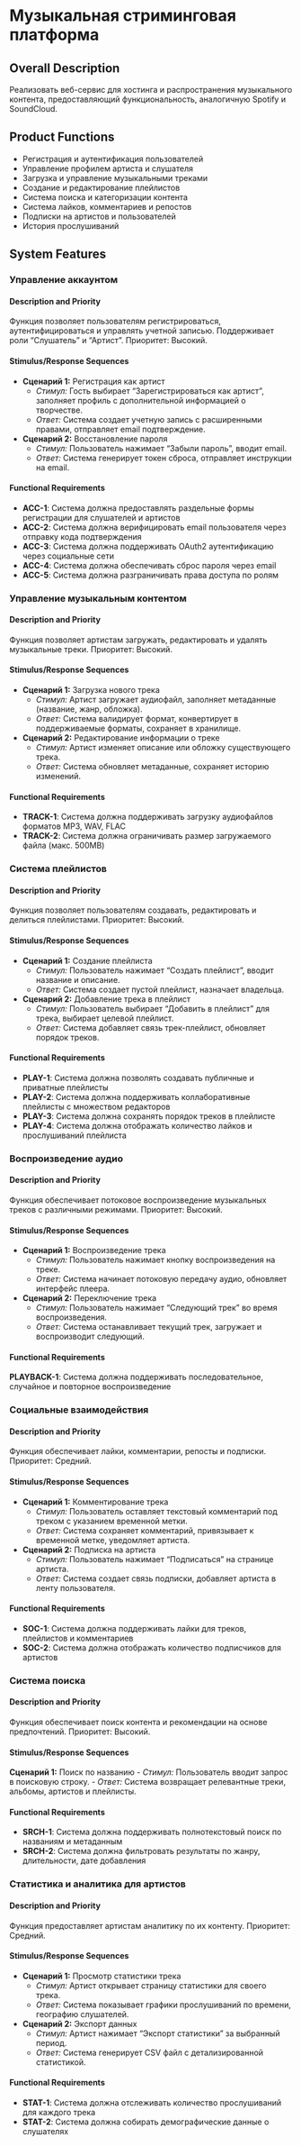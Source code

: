 # Музыкальная стриминговая платформа

## Overall Description

Реализовать веб-сервис для хостинга и распространения музыкального контента, предоставляющий функциональность, аналогичную Spotify и SoundCloud.

## Product Functions

- Регистрация и аутентификация пользователей
- Управление профилем артиста и слушателя
- Загрузка и управление музыкальными треками
- Создание и редактирование плейлистов
- Система поиска и категоризации контента
- Система лайков, комментариев и репостов
- Подписки на артистов и пользователей
- История прослушиваний

## System Features

### Управление аккаунтом

#### Description and Priority

Функция позволяет пользователям регистрироваться, аутентифицироваться и управлять учетной записью. Поддерживает роли "Слушатель" и "Артист". Приоритет: Высокий.

#### Stimulus/Response Sequences

- **Сценарий 1:** Регистрация как артист
    * *Стимул:* Гость выбирает "Зарегистрироваться как артист", заполняет профиль с дополнительной информацией о творчестве.
    * *Ответ:* Система создает учетную запись с расширенными правами, отправляет email подтверждение.
- **Сценарий 2:** Восстановление пароля
    * *Стимул:* Пользователь нажимает "Забыли пароль", вводит email.
    * *Ответ:* Система генерирует токен сброса, отправляет инструкции на email.

#### Functional Requirements

- **ACC-1**: Система должна предоставлять раздельные формы регистрации для слушателей и артистов
- **ACC-2**: Система должна верифицировать email пользователя через отправку кода подтверждения
- **ACC-3**: Система должна поддерживать OAuth2 аутентификацию через социальные сети
- **ACC-4**: Система должна обеспечивать сброс пароля через email
- **ACC-5**: Система должна разграничивать права доступа по ролям

### Управление музыкальным контентом

#### Description and Priority

Функция позволяет артистам загружать, редактировать и удалять музыкальные треки. Приоритет: Высокий.

#### Stimulus/Response Sequences

- **Сценарий 1:** Загрузка нового трека
    * *Стимул:* Артист загружает аудиофайл, заполняет метаданные (название, жанр, обложка).
    * *Ответ:* Система валидирует формат, конвертирует в поддерживаемые форматы, сохраняет в хранилище.
- **Сценарий 2:** Редактирование информации о треке
    * *Стимул:* Артист изменяет описание или обложку существующего трека.
    * *Ответ:* Система обновляет метаданные, сохраняет историю изменений.

#### Functional Requirements

- **TRACK-1**: Система должна поддерживать загрузку аудиофайлов форматов MP3, WAV, FLAC
- **TRACK-2**: Система должна ограничивать размер загружаемого файла (макс. 500MB)

### Система плейлистов

#### Description and Priority

Функция позволяет пользователям создавать, редактировать и делиться плейлистами. Приоритет: Высокий.

#### Stimulus/Response Sequences

- **Сценарий 1:** Создание плейлиста
    * *Стимул:* Пользователь нажимает "Создать плейлист", вводит название и описание.
    * *Ответ:* Система создает пустой плейлист, назначает владельца.
- **Сценарий 2:** Добавление трека в плейлист
    * *Стимул:* Пользователь выбирает "Добавить в плейлист" для трека, выбирает целевой плейлист.
    * *Ответ:* Система добавляет связь трек-плейлист, обновляет порядок треков.

#### Functional Requirements

- **PLAY-1**: Система должна позволять создавать публичные и приватные плейлисты
- **PLAY-2**: Система должна поддерживать коллаборативные плейлисты с множеством редакторов
- **PLAY-3**: Система должна сохранять порядок треков в плейлисте
- **PLAY-4**: Система должна отображать количество лайков и прослушиваний плейлиста

### Воспроизведение аудио

#### Description and Priority

Функция обеспечивает потоковое воспроизведение музыкальных треков с различными режимами. Приоритет: Высокий.

#### Stimulus/Response Sequences

- **Сценарий 1:** Воспроизведение трека
    * *Стимул:* Пользователь нажимает кнопку воспроизведения на треке.
    * *Ответ:* Система начинает потоковую передачу аудио, обновляет интерфейс плеера.
- **Сценарий 2:** Переключение трека
    * *Стимул:* Пользователь нажимает "Следующий трек" во время воспроизведения.
    * *Ответ:* Система останавливает текущий трек, загружает и воспроизводит следующий.

#### Functional Requirements

**PLAYBACK-1**: Система должна поддерживать последовательное, случайное и повторное воспроизведение

### Социальные взаимодействия

#### Description and Priority

Функция обеспечивает лайки, комментарии, репосты и подписки. Приоритет: Средний.

#### Stimulus/Response Sequences

- **Сценарий 1:** Комментирование трека
    * *Стимул:* Пользователь оставляет текстовый комментарий под треком с указанием временной метки.
    * *Ответ:* Система сохраняет комментарий, привязывает к временной метке, уведомляет артиста.
- **Сценарий 2:** Подписка на артиста
    * *Стимул:* Пользователь нажимает "Подписаться" на странице артиста.
    * *Ответ:* Система создает связь подписки, добавляет артиста в ленту пользователя.

#### Functional Requirements

- **SOC-1**: Система должна поддерживать лайки для треков, плейлистов и комментариев
- **SOC-2**: Система должна отображать количество подписчиков для артистов

### Система поиска

#### Description and Priority

Функция обеспечивает поиск контента и рекомендации на основе предпочтений. Приоритет: Высокий.

#### Stimulus/Response Sequences

**Сценарий 1:** Поиск по названию
-   *Стимул:* Пользователь вводит запрос в поисковую строку.
-   *Ответ:* Система возвращает релевантные треки, альбомы, артистов и плейлисты.

#### Functional Requirements

- **SRCH-1**: Система должна поддерживать полнотекстовый поиск по названиям и метаданным
- **SRCH-2**: Система должна фильтровать результаты по жанру, длительности, дате добавления

### Статистика и аналитика для артистов

#### Description and Priority

Функция предоставляет артистам аналитику по их контенту. Приоритет: Средний.

#### Stimulus/Response Sequences

- **Сценарий 1:** Просмотр статистики трека
    * *Стимул:* Артист открывает страницу статистики для своего трека.
    * *Ответ:* Система показывает графики прослушиваний по времени, географию слушателей.
- **Сценарий 2:** Экспорт данных
    * *Стимул:* Артист нажимает "Экспорт статистики" за выбранный период.
    * *Ответ:* Система генерирует CSV файл с детализированной статистикой.

#### Functional Requirements

- **STAT-1**: Система должна отслеживать количество прослушиваний для каждого трека
- **STAT-2**: Система должна собирать демографические данные о слушателях
